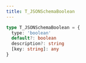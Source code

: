 ```yaml
---
title: T_JSONSchemaBoolean
---
```


```ts
type T_JSONSchemaBoolean = {
  type: 'boolean'
  default?: boolean
  description?: string
  [key: string]: any
}
```
